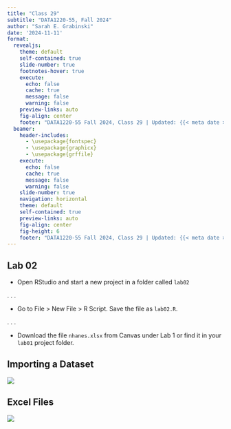 ```yaml
---
title: "Class 29"
subtitle: "DATA1220-55, Fall 2024"
author: "Sarah E. Grabinski"
date: '2024-11-11'
format:
  revealjs: 
    theme: default
    self-contained: true
    slide-number: true
    footnotes-hover: true
    execute:
      echo: false
      cache: true
      message: false
      warning: false
    preview-links: auto
    fig-align: center
    footer: "DATA1220-55 Fall 2024, Class 29 | Updated: {{< meta date >}} |  [Canvas](https://canvas.jcu.edu/courses/36290) | [Campuswire](https://campuswire.com/c/G6427C531/feed)"
  beamer:
    header-includes: 
      - \usepackage{fontspec}
      - \usepackage{graphicx}
      - \usepackage{grffile}
    execute:
      echo: false
      cache: true
      message: false
      warning: false
    slide-number: true
    navigation: horizontal
    theme: default
    self-contained: true
    preview-links: auto
    fig-align: center
    fig-height: 6
    footer: "DATA1220-55 Fall 2024, Class 29 | Updated: {{< meta date >}} |  [Canvas](https://canvas.jcu.edu/courses/36290) | [Campuswire](https://campuswire.com/c/G6427C531/feed)"
---
```


## Lab 02

-   Open RStudio and start a new project in a folder called `lab02`

. . .

-   Go to File > New File > R Script. Save the file as `lab02.R`.

. . .

-   Download the file `nhanes.xlsx` from Canvas under Lab 1 or find it in your `lab01` project folder.

## Importing a Dataset

![](https://raw.githubusercontent.com/sarah-grabinski/data1220-55_fall2024/refs/heads/main/slides/class29/import-dataset-button.png)

## Excel Files

![](https://raw.githubusercontent.com/sarah-grabinski/data1220-55_fall2024/refs/heads/main/slides/class29/import-excel-blank.png)


